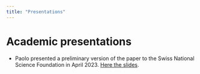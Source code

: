 ```yaml
---
title: "Presentations"
---
```


# Academic presentations

-   Paolo presented a preliminary version of the paper to the Swiss National Science Foundation in April 2023. [Here the slides](Slides/SNSF_04_23_Paolo.pdf).
